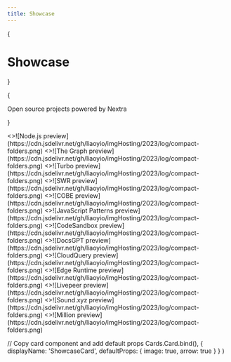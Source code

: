 ```yaml
---
title: Showcase
---
```



{<h1 className="mt-10 mb-4 text-center text-[2.5rem] font-bold tracking-tight">Showcase</h1>}

{<p className="mb-16 text-center text-lg text-gray-500 dark:text-gray-400">Open
source projects powered by Nextra</p>}

<Cards className="md:!grid-cols-3 !gap-8">
  <ShowcaseCard title="Demo1" href="/demo/">
    <>![Node.js preview](https://cdn.jsdelivr.net/gh/liaoyio/imgHosting/2023/log/compact-folders.png)</>
  </ShowcaseCard>
  <ShowcaseCard title="Demo2" href="/demo/demo2?name=dot-graph">
    <>![The Graph preview](https://cdn.jsdelivr.net/gh/liaoyio/imgHosting/2023/log/compact-folders.png)</>
  </ShowcaseCard>
  <ShowcaseCard title="UI-Snippets" href="/demo/ui-snippets?name=card-pulse-border">
    <>![Turbo preview](https://cdn.jsdelivr.net/gh/liaoyio/imgHosting/2023/log/compact-folders.png)</>
  </ShowcaseCard>
  <ShowcaseCard title="SWR" href="https://swr.vercel.app">
    <>![SWR preview](https://cdn.jsdelivr.net/gh/liaoyio/imgHosting/2023/log/compact-folders.png)</>
  </ShowcaseCard>
  <ShowcaseCard title="COBE" href="https://cobe.vercel.app">
    <>![COBE preview](https://cdn.jsdelivr.net/gh/liaoyio/imgHosting/2023/log/compact-folders.png)</>
  </ShowcaseCard>
  <ShowcaseCard
    title="JavaScript Patterns"
    href="https://javascriptpatterns.vercel.app"
  >
    <>![JavaScript Patterns preview](https://cdn.jsdelivr.net/gh/liaoyio/imgHosting/2023/log/compact-folders.png)</>
  </ShowcaseCard>
  <ShowcaseCard
    title="CodeSandbox"
    href="https://codesandbox.io/docs/learn/introduction/overview"
  >
    <>![CodeSandbox preview](https://cdn.jsdelivr.net/gh/liaoyio/imgHosting/2023/log/compact-folders.png)</>
  </ShowcaseCard>
  <ShowcaseCard title="DocsGPT" href="https://docs.docsgpt.co.uk">
    <>![DocsGPT preview](https://cdn.jsdelivr.net/gh/liaoyio/imgHosting/2023/log/compact-folders.png)</>
  </ShowcaseCard>
  <ShowcaseCard title="CloudQuery" href="https://cloudquery.io">
    <>![CloudQuery preview](https://cdn.jsdelivr.net/gh/liaoyio/imgHosting/2023/log/compact-folders.png)</>
  </ShowcaseCard>
  <ShowcaseCard title="Edge Runtime" href="https://edge-runtime.vercel.app">
    <>![Edge Runtime preview](https://cdn.jsdelivr.net/gh/liaoyio/imgHosting/2023/log/compact-folders.png)</>
  </ShowcaseCard>
  <ShowcaseCard
    title="Livepeer"
    href="https://docs.livepeer.org/guides/overview"
  >
    <>![Livepeer preview](https://cdn.jsdelivr.net/gh/liaoyio/imgHosting/2023/log/compact-folders.png)</>
  </ShowcaseCard>
  <ShowcaseCard title="Sound.xyz" href="https://docs.sound.xyz">
    <>![Sound.xyz preview](https://cdn.jsdelivr.net/gh/liaoyio/imgHosting/2023/log/compact-folders.png)</>
  </ShowcaseCard>
  <ShowcaseCard title="Million" href="https://million.dev">
    <>![Million preview](https://cdn.jsdelivr.net/gh/liaoyio/imgHosting/2023/log/compact-folders.png)</>
  </ShowcaseCard>
</Cards>

  // Copy card component and add default props
  Cards.Card.bind(),
  {
    displayName: 'ShowcaseCard',
    defaultProps: {
      image: true,
      arrow: true
    }
  }
)

<style global jsx>{`
  img {
    aspect-ratio: 12/6.3;
    object-fit: cover;
  }
`}</style>
